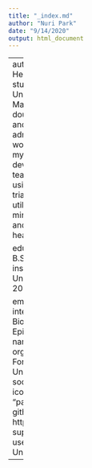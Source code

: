 ```yaml
---
title: "_index.md"
author: "Nuri Park"
date: "9/14/2020"
output: html_document
---
```

---
authors:
- Nuri Park
bio: Hello! I am an undergraduate student at Wake Forest University majoring in B.S. Mathematical Statistics with double minors in chemistry, and health policy and administration. I am thrilled to work with Dr. McGowan for my senior thesis on developing the best way to teach R in classroom settings using randomized controlled trial. I am passionate about utilizing data and statistics to minimize health disparities and to improve the public health system in the U.S. 

education:
  courses:
  - course: B.S. in Mathematical Statistics
    institution: Wake Forest University
    year: Anticipated 2021

email: "parkn17@wfu.edu"
interests:
- R programming
- Biostatistics and Epidemiology
- Public Health
name: Nuri Park
organizations:
- name: Wake Forest University
  url: ""
role: Undergraduate Researcher
social:
- icon: envelope
  icon_pack: fas
  link: "parkn17@wfu.edu"
- icon: github
  icon_pack: fab
  link: https://github.com/nuripark10
superuser: true
title: Nuri Park
user_groups:
- Undergraduate Students
---

